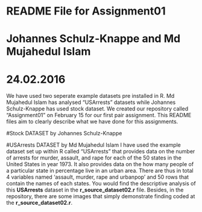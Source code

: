 ###############################
# README File for Assignment01
# Johannes Schulz-Knappe and Md Mujahedul Islam 
# 24.02.2016
###############################

We have used two seperate example datasets pre installed in R. Md Mujahedul Islam has analysed "USArrests" datasets while Johannes Schulz-Knappe has used stock dataset. We created our repository called "Assignment01" on February 15 for our first pair assignment. This README files aim to clearly describe what we have done for this assignments. 

#Stock DATASET by Johannes Schulz-Knappe 


#USArrests DATASET by Md Mujahedul Islam 
I have used the example dataset set up within R called "USArrests" that provides data on the  number of arrests for murder, assault, and rape for each of the 50 states in the United States in year 1973. It also provides data on the how many people of a particular state in percentage live in an urban area. There are thus in total 4 variables named 'assault, murder, rape and urbanpop' and 50 rows that contain the names of each states. You would find the descriptive analysis of this **USArrests** dataset in the **r_source_dataset02.r** file. Besides, in the repository, there are some images that simply demonstrate finding coded at the **r_source_dataset02.r**. 



